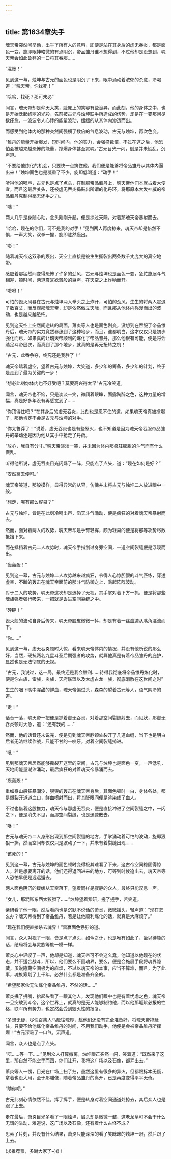 ```yaml
---
---
---
```

title: 第1634章失手
---



魂天帝突然间举动，出乎了所有人的意料，即便是站在其身后的虚无吞炎，都是面色一变，旋即眼神略微的有点阴沉，帝品雏丹谁不想得到，不过他却是没想到，魂天帝会如此鲁莽的一口将其吞服……

“混账！”

见到这一幕，烛坤与古元的面色也是阴沉了下来，眼中涌动着浓郁的杀意，冷喝道：“魂天帝，你找死！”

“哈哈，找死？那可未必”

闻言，魂天帝却是仰天大笑，脸庞上的笑容有些诡异，而此刻，他的身体之中，也是开始泛起绚丽的光彩，先前被古元与烛坤联手所造成的伤势，却是在一霎那间尽数痊愈，一波波令人心悸的能量波动，缓缓的从其体内渗透而出。

而感受到他体内的那种突然间强横了数倍的气息波动，古元与烛坤，再次色变。

“雏丹的能量开始爆发，短时间内，他的实力，会强盛数倍，不过在这之后，他恐怕会被越来越恐怖的能量，撑爆身体甚至灵魂。”古元目光一闪，倒是并未慌乱，沉声道。

“不要给他炼化的机会，只要快一点擒住他，我们便是能够将帝品雏丹从其体内逼出来！”烛坤面色也是凝重了不少，旋即低喝道：“动手！”

听得他的喝声，古元也是点了点头，在制服帝品雏丹上，魂天帝他们本就占着大便宜，而且这最后关头，还被虚无吞炎捣鼓出所谓的化丹环，将那原本大发神威的帝品雏丹克制得毫无还手之力。

“嗤！”

两人几乎是身随心动，念头刚刚升起，便是掠过天际，对着那魂天帝暴射而去。

“哈哈，现在的你们，可不是我的对手！”见到两人再度掠来，魂天帝却是怡然不惧，一声大笑，双拳一握，旋即陡然轰出。

“嘭！”

随着魂天帝这双拳的轰出，天空上直接是被生生撕裂出两条数千丈庞大的真空地带。

感应着那猛然间变得恐怖了许多的劲风，古元与烛坤也是面色一变，急忙施展斗气相迎，顿时间，两道震耳欲聋般的巨声，在天空之上炸响而开。

“噔噔！”

可怕的毁灭风暴在古元与烛坤两人拳头之上炸开，可怕的劲风，生生的将两人震退了数百丈，而反观那魂天帝，却是依然傲立天际，而且那从他体内弥漫而出的波动，也是越来越恐怖。

见到这天空上突然间逆转的局面，萧炎等人也是面色剧变，没想到在吞服了帝品雏丹后，魂天帝的实力竟然暴涨到了这种地步，而且，谁都明白，这才仅仅只是初步强化而已，如果真的让魂天帝顺利的炼化了帝品雏丹，那么他很有可能，便是将会踏足斗帝层次，而真到了那个地步，就真的是再无扭转之机！

“古元，此番争夺，终究还是我胜了！”

魂天帝踏着虚空，望着古元与烛坤，大笑道，多少年的筹备，多少年的计划，终于是走到了最为关键的一步！

“想必此刻你体内也不好受吧？莫要高兴得太早”古元冷笑道。

闻言，魂天帝也不恼，只是淡淡一笑，微闭着眼眸，面露陶醉之色，这种力量的增幅，真是好多年没有再感觉到了……

“你顶得住吧？”在其身后的虚无吞炎，此刻也是忍不住的道，如果魂天帝真被撑爆了，那他肯定不会是古元与烛坤的对手。

“你太鲁莽了！”说着，虚无吞炎也是有些怒火，也不知道是因为魂天帝吞服帝品雏丹的举动还是因为他从其手中抢走了丹药。

“放心，我自有分寸。”魂天帝淡淡一笑，并未因为体内那疯狂膨胀的斗气而有什么慌乱。

听得他所说，虚无吞炎目光闪烁了一阵，只能点了点头，道：“现在如何是好？”

“安然离去便可。”

魂天帝笑道，那般模样，显得异常的从容，仿佛并未将古元与烛坤二人放进眼中一般。

“想走，哪有那么容易？”

古元与烛坤，皆是在此刻冷喝出声，滔天斗气涌动，便是疯狂的对着魂天帝暴射而去。

然而，面对着两人的攻势，魂天帝却是手臂轻挥，颇为轻易的便是将那等攻势尽数抵挡下来。

而在抵挡着古元二人攻势时，魂天帝手指划过身旁空间，一道空间裂缝便是浮现而出。

“轰轰轰！”

见到这一幕，古元与烛坤二人攻势越来越疯狂，令得人心惊胆颤的斗气匹练，穿透虚空，不断的轰击在魂天帝面前的那斗气防御之上，溅起阵阵波动。

对于二人的攻势，魂天帝这次却是选择了无视，其手掌对着下方一抓，便是将那些魂族强者强行吸来，一把就是丢进空间裂缝之中。

“砰砰！”

毁灭般的波动自身后传来，魂天帝脸皮微微一抖，却是有着一丝血迹从嘴角溢流而下。

“你……”

见到这一幕，虚无吞炎顿时大惊，看来魂天帝体内的情况，并没有他所说的那么好，当然，硬抗两名九星斗圣后期强者的攻势，就算他真是有着帝品雏丹的庇护，显然也是无法彻底的无视。

“古元，我说过，这一局，最终还是我会胜利……待得我彻底将帝品雏丹炼化时，便是你古族，雷族，炎族，天府联盟以及太虚古龙一族，彻底消散在这世间之时”

生生的咽下嘴中腥甜的鲜血，魂天帝偏过头，森森的望着古元等人，语气阴冷的道。

“走！”

话音一落，魂天帝一把便是抓着虚无吞炎，对着那空间裂缝射去，而见状，那虚无吞炎顿时大急，道：“还有我的……”

然而，他的话音还未说完，便是见到魂天帝脖颈处裂开了几道血缝，当下也是明白后者无法继续作战，只能不甘的一咬牙，对着空间裂缝掠进。

“吼！”

见到那魂天帝居然能够撕裂开这里的空间，古元与烛坤也是面色一变，一声低吼，天地间能量潮汐涌动，最后疯狂的对着魂天帝暴涌而去。

“轰轰轰！”

重如泰山般狂暴潮汐，狠狠的轰击在魂天帝身后，其面色顿时一白，身体各处，都是爆裂开道道血口，鲜血喷射而出，将其眨眼间便是渲染成了血人。

不过也借着这股推力，魂天帝与那虚无吞炎，便是直接冲进了空间裂缝之中，一闪之下，便是消失不见，而那空间裂缝，也是迅速散去。

“咻！”

古元与魂天帝二人身形出现到那空间裂缝的地方，手掌涌动着可怕的波动，旋即狠狠一撕，然而空间却仅仅只是波动了一下，并未有着裂缝出现……

“该死的！”

见到这一幕，古元与烛坤的面色顿时变得极其难看了下来，这古帝空间稳固得惊人，若是想要离开的话，他们还得返回进来的地方，可等到时候追出去，魂天帝等人恐怕早便是远远遁去。

两人面色阴沉的缓缓从天空落下，望着同样是寂静的众人，最终只能叹息一声。

“女儿，那混账东西太狡猾了……”烛坤望着紫研，搓了搓手，苦笑道。

紫研看了他一眼，然后看向也是沉默不说话的萧炎，微微摇头，轻声道：“现在怎么办？魂天帝得到了帝品雏丹，若是让他顺利炼化的话，就真是大麻烦了。”

“现在我们便直接杀去魂界！”雷赢面色狰狞的道。

闻言，众人对视了一眼，皆是点了点头，如今之计，也是唯有如此了，坐以待毙的话，结局将会与灵族等族一模一样。

萧炎心中轻叹了一声，他却是知道，魂天帝可不会这么蠢，他知道以他现在的状态，并不适合战斗，所以，他们要么不回魂界，要么，便是会施展手段将魂界隐藏，虽说隐藏空间极为的麻烦，不过以魂天帝的本事，应当不算难，而且，为了此事，魂族筹划了上千年，必然什么都是准备齐全的。

“希望那家伙无法炼化帝品雏丹，不然的话……”

萧炎抿了抿嘴，抬起头看了一眼其他人，发现他们眼中也是有着忧虑之色，魂天帝一旦突破到斗帝，这个世界上，就真的是无人能够制约他，而以他那睚眦必报的性格，联军所有势力，也定然会受到毁灭性的报复。

“多想无疑，尽快召集人马赶往魂界，趁他们还没有完全准备好，将魂天帝拖延住，只要不给他炼化帝品雏丹的时间，不用我们动手，他便是会被帝品雏丹所撑爆！”古元深吸了一口气，沉声道。

闻言，众人也是点了点头。

“唔……等一下……”见到众人打算撤离，烛坤眼芒突然一闪，笑着道：“既然来了这里，那自然不能空手而回，你们让开，我将这广场以及石像，都弄出去。”

萧炎等人一愣，目光在广场上扫了扫，虽然这里有很多的异火，但都跟标本无疑，拿着也没大用，至于那雕像，随着帝品雏丹的离开，已是再度变得平平无奇。

“随你吧。”

古元此刻心情依然不佳，挥了挥手，便是转身对着空间通道处掠去，其后众人也是跟了上去。

走在最后，萧炎目光多看了一眼烛坤，眉头却是微微一皱，这老龙皇可不会干什么无谓的举动，难道说，这广场以及石像，还有着什么古怪不成？

思索了片刻，并没有什么结果，萧炎只能深深的看了笑眯眯的烛坤一眼，然后跟了上去。

(求推荐票，多谢大家了~)()！